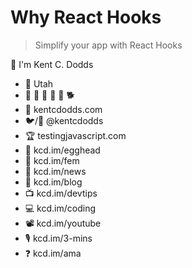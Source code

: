 # Why React Hooks

> Simplify your app with React Hooks

👋 I'm Kent C. Dodds

- 🏡 Utah
- 👩 👧 👦 👦 👦 🐕
- 🏢 kentcdodds.com
- 🐦/🐙 @kentcdodds
- 🏆 testingjavascript.com
- 🥚 kcd.im/egghead
- 🥋 kcd.im/fem
- 💌 kcd.im/news
- 📝 kcd.im/blog
- 📺 kcd.im/devtips
- 💻 kcd.im/coding
- 📽 kcd.im/youtube
- 🎙 kcd.im/3-mins
- ❓ kcd.im/ama
